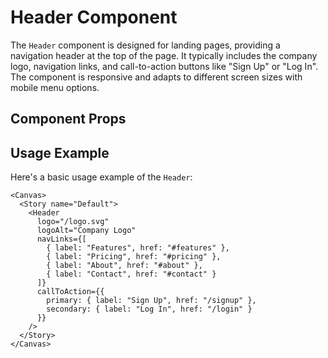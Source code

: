 

<Meta of={Header} />

# Header Component

The `Header` component is designed for landing pages, providing a navigation header at the top of the page. It typically includes the company logo, navigation links, and call-to-action buttons like "Sign Up" or "Log In". The component is responsive and adapts to different screen sizes with mobile menu options.

## Component Props

<Canvas of={Header} />

<Controls />

## Usage Example

Here's a basic usage example of the `Header`:

```tsx
<Canvas>
  <Story name="Default">
    <Header
      logo="/logo.svg"
      logoAlt="Company Logo"
      navLinks={[
        { label: "Features", href: "#features" },
        { label: "Pricing", href: "#pricing" },
        { label: "About", href: "#about" },
        { label: "Contact", href: "#contact" }
      ]}
      callToAction={{
        primary: { label: "Sign Up", href: "/signup" },
        secondary: { label: "Log In", href: "/login" }
      }}
    />
  </Story>
</Canvas>
``` 